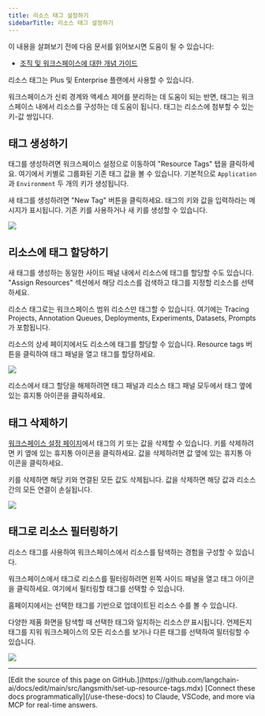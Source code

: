 ```yaml
---
title: 리소스 태그 설정하기
sidebarTitle: 리소스 태그 설정하기
---
```


<Check>
이 내용을 살펴보기 전에 다음 문서를 읽어보시면 도움이 될 수 있습니다:

* [조직 및 워크스페이스에 대한 개념 가이드](/langsmith/administration-overview)
</Check>

<Info>
리소스 태그는 Plus 및 Enterprise 플랜에서 사용할 수 있습니다.
</Info>

워크스페이스가 신뢰 경계와 액세스 제어를 분리하는 데 도움이 되는 반면, 태그는 워크스페이스 내에서 리소스를 구성하는 데 도움이 됩니다. 태그는 리소스에 첨부할 수 있는 키-값 쌍입니다.

## 태그 생성하기

태그를 생성하려면 워크스페이스 설정으로 이동하여 "Resource Tags" 탭을 클릭하세요. 여기에서 키별로 그룹화된 기존 태그 값을 볼 수 있습니다. 기본적으로 `Application`과 `Environment` 두 개의 키가 생성됩니다.

새 태그를 생성하려면 "New Tag" 버튼을 클릭하세요. 태그의 키와 값을 입력하라는 메시지가 표시됩니다. 기존 키를 사용하거나 새 키를 생성할 수 있습니다.

![](/langsmith/images/create-tag.png)

## 리소스에 태그 할당하기

새 태그를 생성하는 동일한 사이드 패널 내에서 리소스에 태그를 할당할 수도 있습니다. "Assign Resources" 섹션에서 해당 리소스를 검색하고 태그를 지정할 리소스를 선택하세요.

<Note>
리소스 태그로는 워크스페이스 범위 리소스만 태그할 수 있습니다. 여기에는 Tracing Projects, Annotation Queues, Deployments, Experiments, Datasets, Prompts가 포함됩니다.
</Note>

리소스의 상세 페이지에서도 리소스에 태그를 할당할 수 있습니다. Resource tags 버튼을 클릭하여 태그 패널을 열고 태그를 할당하세요.

![](/langsmith/images/assign-tag.png)

리소스에서 태그 할당을 해제하려면 태그 패널과 리소스 태그 패널 모두에서 태그 옆에 있는 휴지통 아이콘을 클릭하세요.

## 태그 삭제하기

[워크스페이스 설정 페이지](https://smith.langchain.com/settings/workspaces/resource_tags)에서 태그의 키 또는 값을 삭제할 수 있습니다. 키를 삭제하려면 키 옆에 있는 휴지통 아이콘을 클릭하세요. 값을 삭제하려면 값 옆에 있는 휴지통 아이콘을 클릭하세요.

키를 삭제하면 해당 키와 연결된 모든 값도 삭제됩니다. 값을 삭제하면 해당 값과 리소스 간의 모든 연결이 손실됩니다.

![](/langsmith/images/delete-tag.png)

## 태그로 리소스 필터링하기

리소스 태그를 사용하여 워크스페이스에서 리소스를 탐색하는 경험을 구성할 수 있습니다.

워크스페이스에서 태그로 리소스를 필터링하려면 왼쪽 사이드 패널을 열고 태그 아이콘을 클릭하세요. 여기에서 필터링할 태그를 선택할 수 있습니다.

홈페이지에서는 선택한 태그를 기반으로 업데이트된 리소스 수를 볼 수 있습니다.

다양한 제품 화면을 탐색할 때 선택한 태그와 일치하는 리소스*만* 표시됩니다. 언제든지 태그를 지워 워크스페이스의 모든 리소스를 보거나 다른 태그를 선택하여 필터링할 수 있습니다.

![](/langsmith/images/filter-by-tags.png)

---

<Callout icon="pen-to-square" iconType="regular">
    [Edit the source of this page on GitHub.](https://github.com/langchain-ai/docs/edit/main/src/langsmith/set-up-resource-tags.mdx)
</Callout>
<Tip icon="terminal" iconType="regular">
    [Connect these docs programmatically](/use-these-docs) to Claude, VSCode, and more via MCP for    real-time answers.
</Tip>
